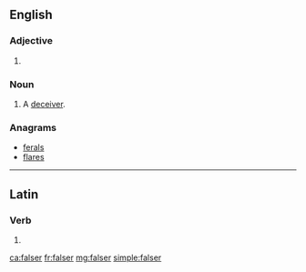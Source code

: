 ==English==

===Adjective===
{{head|en|adjective comparative form}}

# {{en-comparative of|false}}

===Noun===
{{en-noun}}

# {{context|obsolete|lang=en}} A [[deceiver]].
#: {{rfquotek|Spenser}}

===Anagrams===
* [[ferals#English|ferals]]
* [[flares#English|flares]]

----

==Latin==

===Verb===
{{la-verb-form|falser}}

# {{conjugation of|falsō||1|s|pres|pass|sub|lang=la}}

[[ca:falser]]
[[fr:falser]]
[[mg:falser]]
[[simple:falser]]